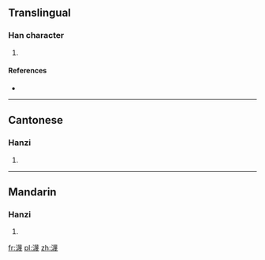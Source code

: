 ==Translingual==

===Han character===
{{Han char|rn=85|rad=水|as=15|sn=18|four=3415<sub>3</sub>|canj=水廿田戈 (ETWI)}}

# {{defn|Han|sort=水15}}

====References====
* {{Han ref|kx=0659.100|dkj=18606|dj=1069.060|hdz=31777.010|uh=700E|ud=28686|bh=EFF1|bd=61425}}

----

==Cantonese==

===Hanzi===
{{yue-hanzi|jyut=|y=mut6}}

# {{defn|Cantonese|sort=水15}}

----

==Mandarin==

===Hanzi===
{{cmn-hanzi|pin=[[mò]] ([[mo4]])|wg=mo<sup>4</sup>}}

# {{defn|Mandarin|sort=水15}}

[[fr:瀎]]
[[pl:瀎]]
[[zh:瀎]]